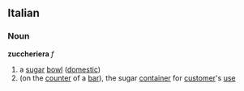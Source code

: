 ==Italian==
===Noun===
'''zuccheriera''' ''f''
# a [[sugar]] [[bowl]] ([[domestic]])
# (on the [[counter]] of a [[bar]]), the sugar [[container]] for [[customer]]'s [[use]]